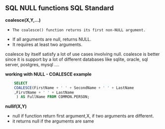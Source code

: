 ## SQL NULL functions SQL Standard




**coalesce(X,Y,...)**

-     The coalesce() function returns its first non-NULL argument.
-    If all arguments are null, returns NULL.
-    It requires at least two arguments.

coalesce by itself satisfy a lot of use cases involving null.
coalesce is better since it is support by a lot of different databases like sqlite, oracle, sql server, postgres, mysql ....


**working with NULL  - COALESCE example**


``` sql
    SELECT 
    COALESCE(FirstName + ' ' + SecondName + ' ' + LastName
    ,FirstName + ' ' + LastName
     ) AS FullName FROM COMMON.PERSON;
```


**nullif(X,Y)**

- null if function return first argument,X, if two arguments are different.
- it returns null if the arguments are same


